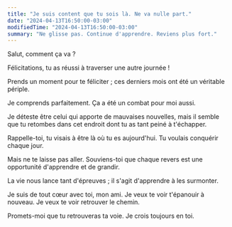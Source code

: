 ```yaml
---
title: "Je suis content que tu sois là. Ne va nulle part."
date: "2024-04-13T16:50:00-03:00"
modifiedTime: "2024-04-13T16:50:00-03:00"
summary: "Ne glisse pas. Continue d'apprendre. Reviens plus fort."
---
```


Salut, comment ça va ?

Félicitations, tu as réussi à traverser une autre journée !

Prends un moment pour te féliciter ; ces derniers mois ont été un véritable périple.

Je comprends parfaitement. Ça a été un combat pour moi aussi.

Je déteste être celui qui apporte de mauvaises nouvelles, mais il semble que tu retombes dans cet endroit dont tu as tant peiné à t'échapper.

Rappelle-toi, tu visais à être là où tu es aujourd'hui. Tu voulais conquérir chaque jour.

Mais ne te laisse pas aller. Souviens-toi que chaque revers est une opportunité d'apprendre et de grandir.

La vie nous lance tant d'épreuves ; il s'agit d'apprendre à les surmonter.

Je suis de tout cœur avec toi, mon ami. Je veux te voir t'épanouir à nouveau. Je veux te voir retrouver le chemin.

Promets-moi que tu retrouveras ta voie. Je crois toujours en toi.
